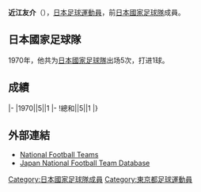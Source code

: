 {{Infobox football biography
|name=近江友介
|image=
|fullname=近江友介
|birth_date={{Birth date and age|1946|12|26}}
|cityofbirth=[[東京|東京]]
|countryofbirth=[[日本|日本]]
|height=1.68 m
|position=[[前鋒_(足球)|前鋒]]
|currentclub=
|years=1970-1974
|clubs=[[柏雷素爾|日立]]
|caps(goals)=
|nationalyears=1970
|nationalteam=[[日本國家足球隊|日本]]
|nationalcaps(goals)=5 (1)
}}
'''近江友介'''（{{Bd|1946年|12月26日||}}），[[日本|日本]][[足球|足球]][[運動員|運動員]]，前[[日本國家足球隊|日本國家足球隊]]成員。

==日本國家足球隊==
1970年，他共为[[日本國家足球隊|日本國家足球隊]]出场5次，打进1球。

==成績==
{{Football player national team statistics|JPN}}
|-
|1970||5||1
|-
!總和||5||1
|}

==外部連結==
{{Reflist}}
*[http://www.national-football-teams.com/v2/player.php?id=46657 National Football Teams]
*[https://web.archive.org/web/20131105115121/http://www.japannationalfootballteam.com/en/players/omi_yusuke.html Japan National Football Team Database]

{{Japan-sport-bio-stub}}
{{Soccer-player-stub}}
[[Category:日本國家足球隊成員|Category:日本國家足球隊成員]]
[[Category:東京都足球運動員|Category:東京都足球運動員]]